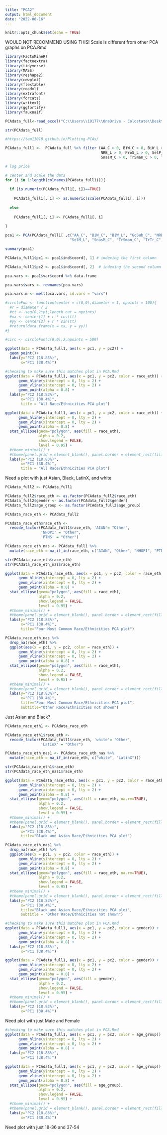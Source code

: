 ```yaml
---
title: "PCA2"
output: html_document
date: "2022-08-16"
---
```


```r
knitr::opts_chunk$set(echo = TRUE)
```

WOULD NOT RECOMMEND USING THIS! Scale is different from other PCA graphs on PCA.Rmd

```r
library(FactoMineR)
library(factoextra)
library(tidyverse)
library(MASS)
library(reshape2)
library(cowplot)
library(flextable)
library(readxl)
library(extrafont)
library(forcats)
library(writexl)
library(ggfortify)
library(fauxnaif)
```


```r
PCAdata_full<-read_excel("C:\\Users\\19177\\OneDrive - Colostate\\Desktop\\Dissertation\\headscan_dissertation\\PCAdata_full.xlsx")

str(PCAdata_full)
```


```r
#https://tem11010.github.io/Plotting-PCAs/

PCAdata_full1 <-  PCAdata_full %>% filter (AA_C > 0, BiW_C > 0, BiW_L > 0, GoSub_C > 0, 
                                           NRB_L > 0, ProS_L > 0, SelP_L > 0, SelM_L > 0, 
                                           SnasM_C > 0, TrSman_C > 0, TrTr_C > 0, TrTr_L > 0)

# log price

# center and scale the data
for (i in 1:length(colnames(PCAdata_full1))){
  
  if (is.numeric(PCAdata_full1[, i])==TRUE)
    
    PCAdata_full1[, i] <- as.numeric(scale(PCAdata_full1[, i]))
  
  else
    
    PCAdata_full1[, i] <- PCAdata_full1[, i]
  
}
```


```r
pca1 <- PCA(PCAdata_full1[ ,c("AA_C", "BiW_C", "BiW_L", "GoSub_C", "NRB_L", "ProS_L", "SelP_L", 
                             "SelM_L", "SnasM_C", "TrSman_C", "TrTr_C", "TrTr_L")])

summary(pca1)
```

```r
PCAdata_full1$pc1 <- pca1$ind$coord[, 1] # indexing the first column

PCAdata_full1$pc2 <- pca1$ind$coord[, 2]  # indexing the second column


```

```r
pca.vars <- pca1$var$coord %>% data.frame

pca.vars$vars <- rownames(pca.vars)

pca.vars.m <- melt(pca.vars, id.vars = "vars")
```

```r
#circleFun <- function(center = c(0,0),diameter = 1, npoints = 100){
  #r = diameter / 2
  #tt <- seq(0,2*pi,length.out = npoints)
  #xx <- center[1] + r * cos(tt)
  #yy <- center[2] + r * sin(tt)
  #return(data.frame(x = xx, y = yy))
#}

#circ <- circleFun(c(0,0),2,npoints = 500)
```





```r
ggplot(data = PCAdata_full1, aes(x = pc1, y = pc2)) +
  geom_point()+
  labs(y="PC2 (18.83%)",
       x="PC1 (38.4%)")
```

```r
#checking to make sure this matches plot in PCA.Rmd
ggplot(data = PCAdata_full1, aes(x = pc1, y = pc2, color = race_eth)) +
      geom_hline(yintercept = 0, lty = 2) +
      geom_vline(xintercept = 0, lty = 2) +
      geom_point(alpha = 0.8) +
  labs(y="PC2 (18.83%)",
       x="PC1 (38.4%)",
       title = "All Race/Ethnicities PCA plot")
```

```r
ggplot(data = PCAdata_full1, aes(x = pc1, y = pc2, color = race_eth)) +
      geom_hline(yintercept = 0, lty = 2) +
      geom_vline(xintercept = 0, lty = 2) +
      geom_point(alpha = 0.8) + 
  stat_ellipse(geom="polygon", aes(fill = race_eth), 
               alpha = 0.2, 
               show.legend = FALSE,
               level = 0.95) +
  #theme_minimal() +
  #theme(panel.grid = element_blank(), panel.border = element_rect(fill= "transparent"))+
  labs(y="PC2 (18.83%)",
       x="PC1 (38.4%)",
       title = "All Race/Ethnicities PCA plot")
```
Need a plot with just Asian, Black, LatinX, and white

```r
PCAdata_full2 <- PCAdata_full1

PCAdata_full2$race_eth <- as.factor(PCAdata_full2$race_eth)
PCAdata_full2$gender <- as.factor(PCAdata_full2$gender)
PCAdata_full2$age_group <- as.factor(PCAdata_full2$age_group)
```

```r
PCAdata_race_eth <- PCAdata_full2

PCAdata_race_eth$race_eth <-  
  recode_factor(PCAdata_full1$race_eth, 'AIAN'= "Other",
                'NHOPI' = "Other",
                'PTNS' = "Other")

PCAdata_race_eth_nas <- PCAdata_full1 %>% 
  mutate(race_eth = na_if_in(race_eth, c("AIAN", "Other", "NHOPI", "PTNS")))

str(PCAdata_race_eth$race_eth)
str(PCAdata_race_eth_nas$race_eth)
```


```r
ggplot(data = PCAdata_race_eth, aes(x = pc1, y = pc2, color = race_eth)) +
      geom_hline(yintercept = 0, lty = 2) +
      geom_vline(xintercept = 0, lty = 2) +
      geom_point(alpha = 0.8) + 
  stat_ellipse(geom="polygon", aes(fill = race_eth), 
               alpha = 0.2, 
               show.legend = FALSE,
               level = 0.95) +
  #theme_minimal() +
  #theme(panel.grid = element_blank(), panel.border = element_rect(fill= "transparent"))+
  labs(y="PC2 (18.83%)",
       x="PC1 (38.4%)",
       title="Four Most Common Race/Ethnicities PCA plot")
```
```r
PCAdata_race_eth_nas %>% 
  drop_na(race_eth) %>% 
  ggplot(aes(x = pc1, y = pc2, color = race_eth)) +
      geom_hline(yintercept = 0, lty = 2) +
      geom_vline(xintercept = 0, lty = 2) +
      geom_point(alpha = 0.8) + 
  stat_ellipse(geom="polygon", aes(fill = race_eth), 
               alpha = 0.2, 
               show.legend = FALSE,
               level = 0.95) +
  #theme_minimal() +
  #theme(panel.grid = element_blank(), panel.border = element_rect(fill= "transparent"))+
  labs(y="PC2 (18.83%)",
       x="PC1 (38.4%)",
       title="Four Most Common Race/Ethnicities PCA plot",
       subtitle="Other Race/Ethnicities not shown")
```

Just Asian and Black?

```r
PCAdata_race_eth1 <- PCAdata_race_eth

PCAdata_race_eth1$race_eth <-
  recode_factor(PCAdata_full1$race_eth, 'white'= "Other",
                'LatinX' = "Other")

PCAdata_race_eth_nas1 <- PCAdata_race_eth_nas %>% 
  mutate(race_eth = na_if_in(race_eth, c("white", "LatinX")))

str(PCAdata_race_eth1$race_eth)
str(PCAdata_race_eth_nas1$race_eth)
```
```r
ggplot(data = PCAdata_race_eth1, aes(x = pc1, y = pc2, color = race_eth)) +
      geom_hline(yintercept = 0, lty = 2) +
      geom_vline(xintercept = 0, lty = 2) +
      geom_point(alpha = 0.8) + 
  stat_ellipse(geom="polygon", aes(fill = race_eth, na.rm=TRUE), 
               alpha = 0.2, 
               show.legend = FALSE,
               level = 0.95) +
  #theme_minimal() +
  #theme(panel.grid = element_blank(), panel.border = element_rect(fill= "transparent"))+
  labs(y="PC2 (18.83%)",
       x="PC1 (38.4%)",
       title="Black and Asian Race/Ethnicities PCA plot")
```
```r
PCAdata_race_eth_nas1 %>% 
  drop_na(race_eth) %>% 
  ggplot(aes(x = pc1, y = pc2, color = race_eth)) +
      geom_hline(yintercept = 0, lty = 2) +
      geom_vline(xintercept = 0, lty = 2) +
      geom_point(alpha = 0.8) + 
  stat_ellipse(geom="polygon", aes(fill = race_eth, na.rm=TRUE), 
               alpha = 0.2, 
               show.legend = FALSE,
               level = 0.95) +
  #theme_minimal() +
  #theme(panel.grid = element_blank(), panel.border = element_rect(fill= "transparent"))+
  labs(y="PC2 (18.83%)",
       x="PC1 (38.4%)",
       title="Black and Asian Race/Ethnicities PCA plot",
       subtitle = "Other Race/Ethnicities not shown")
```

```r
#checking to make sure this matches plot in PCA.Rmd
ggplot(data = PCAdata_full1, aes(x = pc1, y = pc2, color = gender)) +
      geom_hline(yintercept = 0, lty = 2) +
      geom_vline(xintercept = 0, lty = 2) +
      geom_point(alpha = 0.8) +
  labs(y="PC2 (18.83%)",
       x="PC1 (38.4%)")
```


```r
ggplot(data = PCAdata_full1, aes(x = pc1, y = pc2, color = gender)) +
      geom_hline(yintercept = 0, lty = 2) +
      geom_vline(xintercept = 0, lty = 2) +
      geom_point(alpha = 0.8) + 
  stat_ellipse(geom="polygon", aes(fill = gender), 
               alpha = 0.2, 
               show.legend = FALSE,
               level = 0.95) +
  #theme_minimal() +
  #theme(panel.grid = element_blank(), panel.border = element_rect(fill= "transparent"))+
  labs(y="PC2 (18.83%)",
       x="PC1 (38.4%)")
```
Need plot with just Male and Female 




```r
#checking to make sure this matches plot in PCA.Rmd
ggplot(data = PCAdata_full1, aes(x = pc1, y = pc2, color = age_group)) +
      geom_hline(yintercept = 0, lty = 2) +
      geom_vline(xintercept = 0, lty = 2) +
      geom_point(alpha = 0.8) +
  labs(y="PC2 (18.83%)",
       x="PC1 (38.4%)")
```


```r
ggplot(data = PCAdata_full1, aes(x = pc1, y = pc2, color = age_group)) +
      geom_hline(yintercept = 0, lty = 2) +
      geom_vline(xintercept = 0, lty = 2) +
      geom_point(alpha = 0.8) + 
  stat_ellipse(geom="polygon", aes(fill = age_group), 
               alpha = 0.2, 
               show.legend = FALSE,
               level = 0.95) +
  #theme_minimal() +
  #theme(panel.grid = element_blank(), panel.border = element_rect(fill= "transparent"))+
  labs(y="PC2 (18.83%)",
       x="PC1 (38.4%)")
```
Need plot with just 18-36 and 37-54